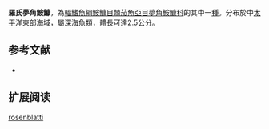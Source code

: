 {{Speciesbox
| name = 羅氏夢角鮟鱇
| image = 
| image_caption = 
| status = NE
| status_system = IUCN3.1
| genus = Oneirodes
| species = rosenblatti
| authority = [[Pietsch|Pietsch]], 1974
| synonyms = 
}}

'''羅氏夢角鮟鱇'''，為[[輻鰭魚綱|輻鰭魚綱]][[鮟鱇目|鮟鱇目]][[棘茄魚亞目|棘茄魚亞目]][[夢角鮟鱇科|夢角鮟鱇科]]的其中一[[種|種]]。分布於中[[太平洋|太平洋]]東部海域，屬深海魚類，體長可達2.5公分。

==参考文献==
*{{FishBase_species|genus=Oneirodes|species=rosenblatti|year=2011|month=12}}

== 扩展阅读 ==
{{refbegin}}
{{wikispecies-inline|Oneirodes rosenblatti|羅氏夢角鮟鱇}}
{{refend}}
{{Taxonbar|from=Q4379591}}

[[Category:夢角鮟鱇屬|rosenblatti]]